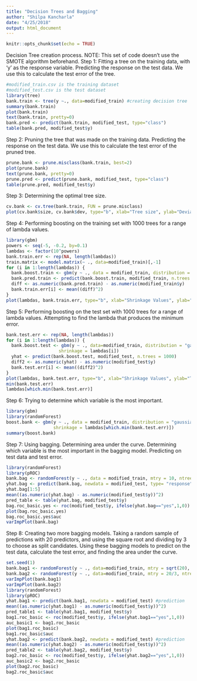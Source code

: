 ```yaml
---
title: "Decision Trees and Bagging"
author: "Shilpa Kancharla"
date: "4/25/2018"
output: html_document
---
```


```r
knitr::opts_chunk$set(echo = TRUE)
```
Decision Tree creation process. NOTE: This set of code doesn't use the SMOTE algorithm beforehand.
Step 1: Fitting a tree on the training data, with 'y' as the response variable. Predicting the response on the test data. We use this to calculate the test error of the tree.
```r
#modified_train.csv is the training dataset
#modified_test.csv is the test dataset
library(tree)
bank.train <- tree(y ~., data=modified_train) #creating decision tree
summary(bank.train)
plot(bank.train)
text(bank.train, pretty=0)
bank.pred <- predict(bank.train, modified_test, type="class")
table(bank.pred, modified_test$y)
```
Step 2: Pruning the tree that was made on the training data. Predicting the response on the test data. We use this to calculate the test error of the pruned tree.
```r
prune.bank <- prune.misclass(bank.train, best=2)
plot(prune.bank)
text(prune.bank, pretty=0)
prune.pred <- predict(prune.bank, modified_test, type="class")
table(prune.pred, modified_test$y)
```
Step 3: Determining the optimal tree size.
```r
cv.bank <- cv.tree(bank.train, FUN = prune.misclass) 
plot(cv.bank$size, cv.bank$dev, type="b", xlab="Tree size", ylab="Deviance")
```
Step 4: Performing boosting on the training set with 1000 trees for a range of lambda values.
```r
library(gbm)
powers <- seq(-5, -0.2, by=0.1)
lambdas <- factor(10^powers)
bank.train.err <- rep(NA, length(lambdas))
train.matrix <- model.matrix(~ ., data=modified_train)[,-1]
for (i in 1:length(lambdas)) {
  bank.boost.train <- gbm(y ~ ., data = modified_train, distribution = "gaussian", n.trees = 1000, shrinkage = lambdas[i])
  bank.pred.train <- predict(bank.boost.train, modified_train, n.trees = 1000)
  diff <- as.numeric(bank.pred.train) - as.numeric(modified_train$y)
  bank.train.err[i] <- mean((diff)^2)
}
plot(lambdas, bank.train.err, type="b", xlab="Shrinkage Values", ylab="Training MSE")
```
Step 5: Performing boosting on the test set with 1000 trees for a range of lambda values. Attempting to find the lambda that produces the minimum error.
```r
bank.test.err <- rep(NA, length(lambdas))
for (i in 1:length(lambdas)) {
  bank.boost.test <- gbm(y ~ ., data=modified_train, distribution = "gaussian", n.trees = 1000, 
                    shrinkage = lambdas[i])
  yhat <- predict(bank.boost.test, modified_test, n.trees = 1000)
  diff2 <- as.numeric(yhat) - as.numeric(modified_test$y)
  bank.test.err[i] <- mean((diff2)^2)
}
plot(lambdas, bank.test.err, type="b", xlab="Shrinkage Values", ylab="Test MSE")
min(bank.test.err)
lambdas[which.min(bank.test.err)]
```
Step 6: Trying to determine which variable is the most important.
```r
library(gbm)
library(randomForest)
boost.bank <- gbm(y ~ ., data = modified_train, distribution = "gaussian", n.trees=1000,
                  shrinkage = lambdas[which.min(bank.test.err)])
summary(boost.bank)
```
Step 7: Using bagging. Determining area under the curve. Determining which variable is the most important in the bagging model. Predicting on test data and test error.
```r
library(randomForest)
library(pROC)
bank.bag <- randomForest(y ~ ., data = modified_train, mtry = 10, ntree = 500)
yhat.bag <- predict(bank.bag, newdata = modified_test, type= "response")
yhat.bag[1:5]
mean((as.numeric(yhat.bag) - as.numeric(modified_test$y))^2)
pred_table <- table(yhat.bag, modified_test$y)
bag.roc_basic.yes <- roc(modified_test$y, ifelse(yhat.bag=="yes",1,0))
plot(bag.roc_basic.yes)
bag.roc_basic.yes$auc
varImpPlot(bank.bag)
```
Step 8: Creating two more bagging models. Taking a random sample of predictions with 20 predictors, and using the square root and dividing by 3 to choose as split candidates. Using these bagging models to predict on the test data, calculate the test error, and finding the area under the curve.
```r
set.seed(1)
bank.bag1 <- randomForest(y ~ ., data=modified_train, mtry = sqrt(20), ntree=500)
bank.bag2 <- randomForest(y ~ ., data=modified_train, mtry = 20/3, ntree= 500)
varImpPlot(bank.bag1)
varImpPlot(bank.bag2)
library(randomForest)
library(pROC)
yhat.bag1 <- predict(bank.bag1, newdata = modified_test) #prediction
mean((as.numeric(yhat.bag1) - as.numeric(modified_test$y))^2)
pred_table1 <- table(yhat.bag1, modified_test$y)
bag1.roc_basic <- roc(modified_test$y, ifelse(yhat.bag1=="yes",1,0))
auc_basic1 <- bag1.roc_basic
plot(bag1.roc_basic)
bag1.roc_basic$auc
yhat.bag2 <- predict(bank.bag2, newdata = modified_test) #prediction
mean((as.numeric(yhat.bag2) - as.numeric(modified_test$y))^2)
pred_table2 <- table(yhat.bag2, modified_test$y)
bag2.roc_basic <- roc(modified_test$y, ifelse(yhat.bag2=="yes",1,0))
auc_basic2 <- bag2.roc_basic
plot(bag2.roc_basic)
bag2.roc_basic$auc
```

